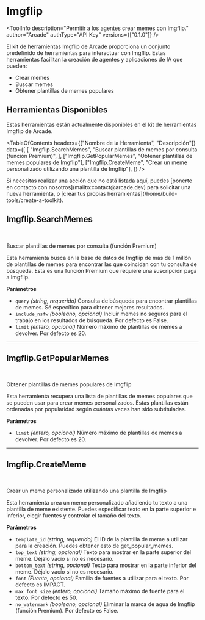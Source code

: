 # Imgflip


<ToolInfo
  description="Permitir a los agentes crear memes con Imgflip."
  author="Arcade"
  authType="API Key"
  versions={["0.1.0"]}
/>

<Badges repo="arcadeai/arcade_imgflip" />

El kit de herramientas Imgflip de Arcade proporciona un conjunto predefinido de herramientas para interactuar con Imgflip. Estas herramientas facilitan la creación de agentes y aplicaciones de IA que pueden:

- Crear memes
- Buscar memes
- Obtener plantillas de memes populares

## Herramientas Disponibles

Estas herramientas están actualmente disponibles en el kit de herramientas Imgflip de Arcade.

<TableOfContents
  headers={["Nombre de la Herramienta", "Descripción"]}
  data={[
    [
      "Imgflip.SearchMemes",
      "Buscar plantillas de memes por consulta (función Premium)",
    ],
    ["Imgflip.GetPopularMemes", "Obtener plantillas de memes populares de Imgflip"],
    ["Imgflip.CreateMeme", "Crear un meme personalizado utilizando una plantilla de Imgflip"],
  ]}
/>

<Callout>
  Si necesitas realizar una acción que no está listada aquí, puedes [ponerte en contacto
  con nosotros](mailto:contact@arcade.dev) para solicitar una nueva herramienta, o [crear tus propias
  herramientas](/home/build-tools/create-a-toolkit).
</Callout>

## Imgflip.SearchMemes

<br />
<TabbedCodeBlock
  tabs={[
    {
      label: "Llamar a la Herramienta con Autorización de Usuario",
      content: {
        Python: [
          "/examples/integrations/toolkits/imgflip/search_memes_example_call_tool.py",
        ],
        JavaScript: [
          "/examples/integrations/toolkits/imgflip/search_memes_example_call_tool.js",
        ],
      },
    },
  ]}
/>

Buscar plantillas de memes por consulta (función Premium)

Esta herramienta busca en la base de datos de Imgflip de más de 1 millón de plantillas de memes
para encontrar las que coincidan con tu consulta de búsqueda. Esta es una función Premium que
requiere una suscripción paga a Imgflip.

**Parámetros**

- `query` _(string, requerido)_ Consulta de búsqueda para encontrar plantillas de memes. Sé específico para obtener mejores resultados.
- `include_nsfw` _(booleano, opcional)_ Incluir memes no seguros para el trabajo en los resultados de búsqueda. Por defecto es False.
- `limit` _(entero, opcional)_ Número máximo de plantillas de memes a devolver. Por defecto es 20.

---

## Imgflip.GetPopularMemes

<br />
<TabbedCodeBlock
  tabs={[
    {
      label: "Llamar a la Herramienta con Autorización de Usuario",
      content: {
        Python: [
          "/examples/integrations/toolkits/imgflip/get_popular_memes_example_call_tool.py",
        ],
        JavaScript: [
          "/examples/integrations/toolkits/imgflip/get_popular_memes_example_call_tool.js",
        ],
      },
    },
  ]}
/>

Obtener plantillas de memes populares de Imgflip

Esta herramienta recupera una lista de plantillas de memes populares que se pueden usar
para crear memes personalizados. Estas plantillas están ordenadas por popularidad
según cuántas veces han sido subtituladas.

**Parámetros**

- `limit` _(entero, opcional)_ Número máximo de plantillas de memes a devolver. Por defecto es 20.

---

## Imgflip.CreateMeme

<br />
<TabbedCodeBlock
  tabs={[
    {
      label: "Llamar a la Herramienta con Autorización de Usuario",
      content: {
        Python: [
          "/examples/integrations/toolkits/imgflip/create_meme_example_call_tool.py",
        ],
        JavaScript: [
          "/examples/integrations/toolkits/imgflip/create_meme_example_call_tool.js",
        ],
      },
    },
  ]}
/>

Crear un meme personalizado utilizando una plantilla de Imgflip

Esta herramienta crea un meme personalizado añadiendo tu texto a una plantilla de meme existente. Puedes especificar texto en la parte superior e inferior, elegir fuentes y controlar el tamaño del texto.

**Parámetros**

- `template_id` _(string, requerido)_ El ID de la plantilla de meme a utilizar para la creación. Puedes obtener esto de get_popular_memes.
- `top_text` _(string, opcional)_ Texto para mostrar en la parte superior del meme. Déjalo vacío si no es necesario.
- `bottom_text` _(string, opcional)_ Texto para mostrar en la parte inferior del meme. Déjalo vacío si no es necesario.
- `font` _(Fuente, opcional)_ Familia de fuentes a utilizar para el texto. Por defecto es IMPACT.
- `max_font_size` _(entero, opcional)_ Tamaño máximo de fuente para el texto. Por defecto es 50.
- `no_watermark` _(booleano, opcional)_ Eliminar la marca de agua de Imgflip (función Premium). Por defecto es False.

<ToolFooter pipPackageName="arcade_imgflip" />